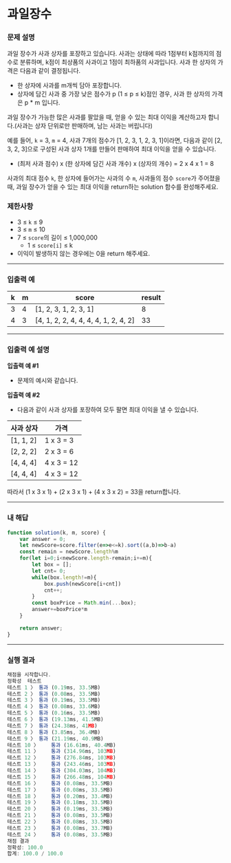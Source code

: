 # 과일장수

### **문제 설명**

과일 장수가 사과 상자를 포장하고 있습니다. 사과는 상태에 따라 1점부터 k점까지의 점수로 분류하며, k점이 최상품의 사과이고 1점이 최하품의 사과입니다. 사과 한 상자의 가격은 다음과 같이 결정됩니다.

- 한 상자에 사과를 m개씩 담아 포장합니다.
- 상자에 담긴 사과 중 가장 낮은 점수가 p (1 ≤ p ≤ k)점인 경우, 사과 한 상자의 가격은 p * m 입니다.

과일 장수가 가능한 많은 사과를 팔았을 때, 얻을 수 있는 최대 이익을 계산하고자 합니다.(사과는 상자 단위로만 판매하며, 남는 사과는 버립니다)

예를 들어, `k` = 3, `m` = 4, 사과 7개의 점수가 [1, 2, 3, 1, 2, 3, 1]이라면, 다음과 같이 [2, 3, 2, 3]으로 구성된 사과 상자 1개를 만들어 판매하여 최대 이익을 얻을 수 있습니다.

- (최저 사과 점수) x (한 상자에 담긴 사과 개수) x (상자의 개수) = 2 x 4 x 1 = 8

사과의 최대 점수 `k`, 한 상자에 들어가는 사과의 수 `m`, 사과들의 점수 `score`가 주어졌을 때, 과일 장수가 얻을 수 있는 최대 이익을 return하는 solution 함수를 완성해주세요.

### 제한사항

- 3 ≤ `k` ≤ 9
- 3 ≤ `m` ≤ 10
- 7 ≤ `score`의 길이 ≤ 1,000,000
    - 1 ≤ `score[i]` ≤ k
- 이익이 발생하지 않는 경우에는 0을 return 해주세요.

---

### 입출력 예

| k | m | score | result |
| --- | --- | --- | --- |
| 3 | 4 | [1, 2, 3, 1, 2, 3, 1] | 8 |
| 4 | 3 | [4, 1, 2, 2, 4, 4, 4, 4, 1, 2, 4, 2] | 33 |

---

### 입출력 예 설명

**입출력 예 #1**

- 문제의 예시와 같습니다.

**입출력 예 #2**

- 다음과 같이 사과 상자를 포장하여 모두 팔면 최대 이익을 낼 수 있습니다.

| 사과 상자 | 가격 |
| --- | --- |
| [1, 1, 2] | 1 x 3 = 3 |
| [2, 2, 2] | 2 x 3 = 6 |
| [4, 4, 4] | 4 x 3 = 12 |
| [4, 4, 4] | 4 x 3 = 12 |

따라서 (1 x 3 x 1) + (2 x 3 x 1) + (4 x 3 x 2) = 33을 return합니다.

---

### 내 해답

```jsx
function solution(k, m, score) {
    var answer = 0;
    let newScore=score.filter(e=>e<=k).sort((a,b)=>b-a)
    const remain = newScore.length%m
    for(let i=0;i<newScore.length-remain;i+=m){
        let box = [];
        let cnt= 0;
        while(box.length!=m){
            box.push(newScore[i+cnt])
            cnt++;
        }
        const boxPrice = Math.min(...box);
        answer+=boxPrice*m
    }

    return answer;
}
```

---

### 실행 결과

```jsx
채점을 시작합니다.
정확성  테스트
테스트 1 〉	통과 (0.19ms, 33.5MB)
테스트 2 〉	통과 (0.08ms, 33.5MB)
테스트 3 〉	통과 (0.19ms, 33.5MB)
테스트 4 〉	통과 (0.08ms, 33.6MB)
테스트 5 〉	통과 (0.16ms, 33.5MB)
테스트 6 〉	통과 (19.13ms, 41.5MB)
테스트 7 〉	통과 (24.38ms, 41MB)
테스트 8 〉	통과 (3.85ms, 36.4MB)
테스트 9 〉	통과 (21.19ms, 40.9MB)
테스트 10 〉	통과 (16.61ms, 40.4MB)
테스트 11 〉	통과 (314.96ms, 103MB)
테스트 12 〉	통과 (276.84ms, 103MB)
테스트 13 〉	통과 (243.46ms, 103MB)
테스트 14 〉	통과 (304.03ms, 104MB)
테스트 15 〉	통과 (266.48ms, 104MB)
테스트 16 〉	통과 (0.08ms, 33.5MB)
테스트 17 〉	통과 (0.08ms, 33.5MB)
테스트 18 〉	통과 (0.20ms, 33.4MB)
테스트 19 〉	통과 (0.18ms, 33.5MB)
테스트 20 〉	통과 (0.19ms, 33.5MB)
테스트 21 〉	통과 (0.08ms, 33.5MB)
테스트 22 〉	통과 (0.08ms, 33.5MB)
테스트 23 〉	통과 (0.08ms, 33.7MB)
테스트 24 〉	통과 (0.08ms, 33.5MB)
채점 결과
정확성: 100.0
합계: 100.0 / 100.0
```